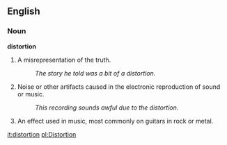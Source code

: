 ==English==

===Noun===

'''distortion'''

# A misrepresentation of the truth.
#:''The story he told was a bit of a distortion.''
# Noise or other artifacts caused in the electronic reproduction of sound or music.
#:''This recording sounds awful due to the distortion.''
# An effect used in music, most commonly on guitars in rock or metal.

[[it:distortion]]
[[pl:Distortion]]